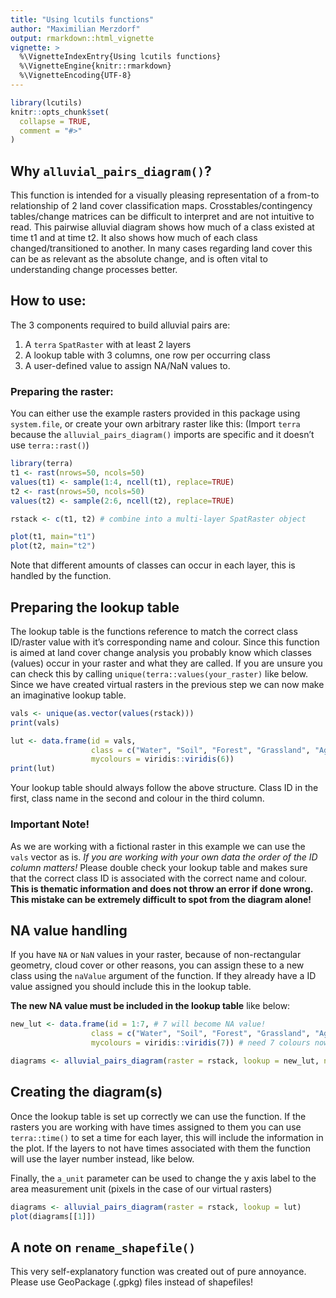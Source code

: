 ```yaml
---
title: "Using lcutils functions"
author: "Maximilian Merzdorf"
output: rmarkdown::html_vignette
vignette: >
  %\VignetteIndexEntry{Using lcutils functions}
  %\VignetteEngine{knitr::rmarkdown}
  %\VignetteEncoding{UTF-8}
---
```


```r
library(lcutils)
knitr::opts_chunk$set(
  collapse = TRUE,
  comment = "#>"
)
```

## Why `alluvial_pairs_diagram()`?

This function is intended for a visually pleasing representation of a from-to
relationship of 2 land cover classification maps. Crosstables/contingency tables/change matrices can be difficult to interpret and are not intuitive to read. This pairwise alluvial diagram shows how much of a class existed at time t1 and at time t2. It also shows how much of each class changed/transitioned to another. In many cases regarding land cover this can be as relevant as the absolute change, and is often vital to understanding change processes better.

## How to use:

The 3 components required to build alluvial pairs are:

1. A `terra` `SpatRaster` with at least 2 layers
2. A lookup table with 3 columns, one row per occurring class
3. A user-defined value to assign NA/NaN values to.

### Preparing the raster:
You can either use the example rasters provided in this package using `system.file`, or create your own arbitrary raster like this:
(Import `terra` because the `alluvial_pairs_diagram()` imports are specific and it doesn't use `terra::rast()`)

```r
library(terra)
t1 <- rast(nrows=50, ncols=50)
values(t1) <- sample(1:4, ncell(t1), replace=TRUE)
t2 <- rast(nrows=50, ncols=50)
values(t2) <- sample(2:6, ncell(t2), replace=TRUE)

rstack <- c(t1, t2) # combine into a multi-layer SpatRaster object

plot(t1, main="t1")
plot(t2, main="t2")
```

Note that different amounts of classes can occur in each layer, this is handled by the function.

## Preparing the lookup table

The lookup table is the functions reference to match the correct class ID/raster value with it's corresponding name and colour.
Since this function is aimed at land cover change analysis you probably know which classes (values) occur in your raster and what they are called. If you are unsure you can check this by calling `unique(terra::values(your_raster)` like below.
Since we have created virtual rasters in the previous step we can now make an imaginative lookup table. 

```r
vals <- unique(as.vector(values(rstack)))
print(vals)

lut <- data.frame(id = vals,
                  class = c("Water", "Soil", "Forest", "Grassland", "Agri", "Wetland"),
                  mycolours = viridis::viridis(6))
print(lut)
```

Your lookup table should always follow the above structure. Class ID in the first, class name in the second and colour in the third column.

### Important Note!
As we are working with a fictional raster in this example we can use the `vals` vector as is. *If you are working with your own data the order of the ID column matters!* Please double check your lookup table and makes sure that the correct class ID is associated with the correct name and colour. **This is thematic information and does not throw an error if done wrong. This mistake can be extremely difficult to spot from the diagram alone!**

## NA value handling

If you have `NA` or `NaN` values in your raster, because of non-rectangular geometry, cloud cover or other reasons, you can assign these to a new class using the `naValue` argument of the function. If they already have a ID value assigned you should include this in the lookup table.

**The new NA value must be included in the lookup table** like below:

```r
new_lut <- data.frame(id = 1:7, # 7 will become NA value!
                  class = c("Water", "Soil", "Forest", "Grassland", "Agri", "Wetland", "NoData"),
                  mycolours = viridis::viridis(7)) # need 7 colours now

diagrams <- alluvial_pairs_diagram(raster = rstack, lookup = new_lut, naValue = 7)
```


## Creating the diagram(s)

Once the lookup table is set up correctly we can use the function. If the rasters you are working with have times assigned to them you can use `terra::time()` to set a time for each layer, this will include the information in the plot. If the layers to not have times associated with them the function will use the layer number instead, like below.

Finally, the `a_unit` parameter can be used to change the y axis label to the area measurement unit (pixels in the case of our virtual rasters)

```r
diagrams <- alluvial_pairs_diagram(raster = rstack, lookup = lut)
plot(diagrams[[1]])
```


## A note on `rename_shapefile()`

This very self-explanatory function was created out of pure annoyance. Please use GeoPackage (.gpkg) files instead of shapefiles!

